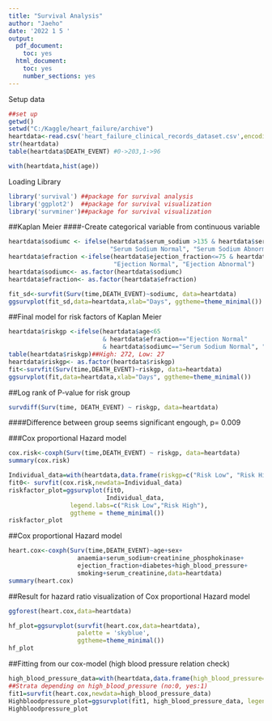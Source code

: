 ---
title: "Survival Analysis"
author: "Jaeho"
date: '2022 1 5 '
output:
  pdf_document:
    toc: yes
  html_document:
    toc: yes
    number_sections: yes
---
Setup data 
```{r setup, include=FALSE}
##set up
getwd()
setwd("C:/Kaggle/heart_failure/archive")
heartdata<-read.csv('heart_failure_clinical_records_dataset.csv',encoding="UTF-8")
str(heartdata)
table(heartdata$DEATH_EVENT) #0->203,1->96

with(heartdata,hist(age))
```
Loading Library
```{r}
library('survival') ##package for survival analysis
library('ggplot2')  ##package for survival visualization
library('survminer')##package for survival visualization
```
##Kaplan Meier
####-Create categorical variable from continuous variable
```{r cars}
heartdata$sodiumc <- ifelse(heartdata$serum_sodium >135 & heartdata$serum_sodium<145,
                            "Serum Sodium Normal", "Serum Sodium Abnormal")
heartdata$efraction <-ifelse(heartdata$ejection_fraction<=75 & heartdata$ejection_fraction>=41, 
                             "Ejection Normal", "Ejection Abnormal")
heartdata$sodiumc<- as.factor(heartdata$sodiumc)
heartdata$efraction<- as.factor(heartdata$efraction)
```

```{r}
fit_sd<-survfit(Surv(time,DEATH_EVENT)~sodiumc, data=heartdata)
ggsurvplot(fit_sd,data=heartdata,xlab="Days", ggtheme=theme_minimal())
```
##Final model for risk factors of Kaplan Meier
```{r}
heartdata$riskgp <-ifelse(heartdata$age<65
                          & heartdata$efraction=="Ejection Normal"
                          & heartdata$sodiumc=="Serum Sodium Normal", "Risk Low", "Risk High")
table(heartdata$riskgp)##High: 272, Low: 27
heartdata$riskgp<- as.factor(heartdata$riskgp)
fit<-survfit(Surv(time,DEATH_EVENT)~riskgp, data=heartdata)
ggsurvplot(fit,data=heartdata,xlab="Days", ggtheme=theme_minimal())
```
##Log rank of P-value for risk group
```{r}
survdiff(Surv(time, DEATH_EVENT) ~ riskgp, data=heartdata)
```
####Difference between group seems significant engough, p= 0.009

###Cox proportional Hazard model 
```{r}
cox.risk<-coxph(Surv(time,DEATH_EVENT) ~ riskgp, data=heartdata)
summary(cox.risk)
```
```{r}
Individual_data=with(heartdata,data.frame(riskgp=c("Risk Low", "Risk High")))
fit0<- survfit(cox.risk,newdata=Individual_data)
riskfactor_plot=ggsurvplot(fit0,
                           Individual_data,
                 legend.labs=c("Risk Low","Risk High"),
                 ggtheme = theme_minimal())
riskfactor_plot
```
##Cox proportional Hazard model
```{r}
heart.cox<-coxph(Surv(time,DEATH_EVENT)~age+sex+
                   anaemia+serum_sodium+creatinine_phosphokinase+
                   ejection_fraction+diabetes+high_blood_pressure+
                   smoking+serum_creatinine,data=heartdata)
summary(heart.cox)
```
##Result for hazard ratio visualization of Cox proportional Hazard model
```{r}
ggforest(heart.cox,data=heartdata)
```
```{r}
hf_plot=ggsurvplot(survfit(heart.cox,data=heartdata),
                   palette = 'skyblue',
                   ggtheme=theme_minimal())
hf_plot
```
##Fitting from our cox-model (high blood pressure relation check)
```{r}
high_blood_pressure_data=with(heartdata,data.frame(high_blood_pressure=c(0,1), anaemia=c(0,0), age=rep(mean(age),2), sex=c(0,0),serum_sodium=rep(mean(serum_sodium),2), ejection_fraction=rep(mean(ejection_fraction),2),creatinine_phosphokinase=rep(mean(creatinine_phosphokinase),2),diabetes=c(0,0),smoking=c(0,0),serum_creatinine=rep(mean(serum_creatinine),2)))
##Strata depending on high_blood_pressure (no:0, yes:1)
fit1=survfit(heart.cox,newdata=high_blood_pressure_data)  
Highbloodpressure_plot=ggsurvplot(fit1, high_blood_pressure_data, legend.labs=c("High-Bloodpressure1","High_Bloodpressure2"),ggtheme = theme_minimal())
Highbloodpressure_plot
```
```{r}

```
